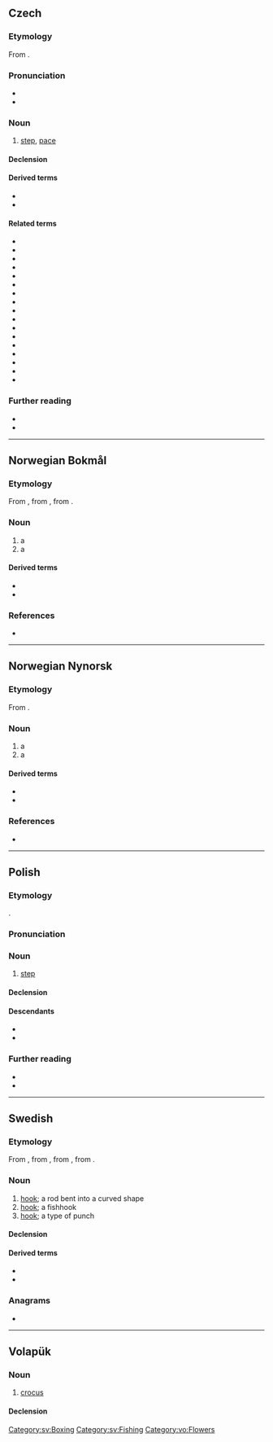 {{also|krök|Krok|Krök}}
==Czech==
{{wp|lang=cs}}

===Etymology===
From {{inh|cs|sla-pro|*korkъ}}.

===Pronunciation===
* {{cs-IPA}}
* {{audio|cs|Cs-krok.ogg|audio}}

===Noun===
{{cs-noun|g=m-in}}

# [[step]], [[pace]]

====Declension====
{{cs-decl-noun-auto|mi|kr|o|k}}

====Derived terms====
* {{l|cs|krůček|g=m}}
* {{l|cs|krokovat}}

====Related terms====
* {{l|cs|kročej|g=m}}
* {{l|cs|kráčet}}
* {{l|cs|nakročit}}
* {{l|cs|pokročit}}
* {{l|cs|překročit}}
* {{l|cs|přikročit}}
* {{l|cs|rozkročit}}
* {{l|cs|ukročit}}
* {{l|cs|vkročit}}
* {{l|cs|vykročit}}
* {{l|cs|zakročit}}
* {{l|cs|pokrokový}}
* {{l|cs|pokrok}}
* {{l|cs|rozkrok}}
* {{l|cs|úkrok}}
* {{l|cs|zákrok}}
* {{l|cs|mezikrok}}

===Further reading===
* {{R:PSJC}}
* {{R:SSJC}}

----

==Norwegian Bokmål==

===Etymology===
From {{der|nb|non|krókr}}, from {{der|nb|gem-pro|*krōkaz}}, from {{der|nb|ine-pro|*gerg-}}.

===Noun===
{{nb-noun-m1}}

# a {{l|en|hook}}
# a {{l|en|corner}} {{q|e.g. of a room}}

====Derived terms====
* {{l|nb|fiskekrok}}
* {{l|nb|kroksjø}}

===References===
* {{R:The Bokmål Dictionary}}

----

==Norwegian Nynorsk==

===Etymology===
From {{der|nn|non|krókr}}.

===Noun===
{{nn-noun-m1}}

# a {{l|en|hook}}
# a {{l|en|corner}} {{q|e.g. of a room}}

====Derived terms====
* {{l|nn|fiskekrok}}
* {{l|nn|kroksjø}}

===References===
* {{R:The Nynorsk Dictionary}}

----

==Polish==
{{wp|lang=pl}}

===Etymology===
{{inh+|pl|sla-pro|*korkъ}}.

===Pronunciation===
{{pl-p|a=Pl-{{PAGENAME}}.ogg}}

===Noun===
{{pl-noun|m-in|dim=kroczek}}

# [[step]]

====Declension====
{{pl-decl-noun-masc-inani|kro|k|u}}

====Descendants====
* {{desc|be|крок|bor=1}}
* {{desc|uk|крок|bor=1}}

===Further reading===
* {{R:pl:WSJP}}
* {{R:pl:PWN}}

----

==Swedish==

===Etymology===
From {{inh|sv|gmq-osw|kroker|krōker}}, from {{inh|sv|non|krókr||hook}}, from {{inh|sv|gem-pro|*krōkaz}}, from {{der|sv|ine-pro|*ger-}}.

===Noun===
{{sv-noun|c}}

# [[hook]]; a rod bent into a curved shape
# [[hook]]; a fishhook
# [[hook]]; a type of punch

====Declension====
{{sv-infl-noun-c-ar}}

====Derived terms====
* {{l|sv|i krokarna||nearby, around here}}
* {{l|sv|krokig}}

===Anagrams===
* {{anagrams|sv|a=kkor|kork}}

[[Category:sv:Boxing]]
[[Category:sv:Fishing]]

----

==Volapük==

===Noun===
{{vo-noun}}

# [[crocus]]

====Declension====
{{vo-decl-noun}}

[[Category:vo:Flowers]]